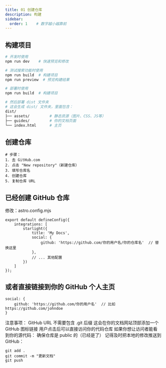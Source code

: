 ```yaml
---
title: 01 创建仓库
description: 构建
sidebar:
  order: 1    # 数字越小越靠前
---
```



## 构建项目
```bash
# 开发时使用
npm run dev    # 快速预览和修改

# 测试搜索功能时使用
npm run build  # 构建项目
npm run preview  # 预览构建结果

# 部署时使用
npm run build  # 构建项目

# 然后部署 dist 文件夹
# 这会生成 dist/ 文件夹，里面包含：
dist/
├── assets/         # 静态资源（图片、CSS、JS等）
├── guides/         # 你的文档页面
└── index.html      # 主页
```
## 创建仓库
```
# 步骤：
1. 去 GitHub.com
2. 点击 "New repository"（新建仓库）
3. 填写仓库名
4. 创建仓库
5. 复制仓库 URL
```
## 已经创建 GitHub 仓库
修改：astro.config.mjs

```
export default defineConfig({
    integrations: [
        starlight({
            title: 'My Docs',
            social: {
                github: 'https://github.com/你的用户名/你的仓库名'  // 替换这里
            },
            // ... 其他配置
        })
    ]
});
```
## 或者直接链接到你的 GitHub 个人主页
```
social: {
    github: 'https://github.com/你的用户名'  // 比如 https://github.com/johndoe
}
```

注意事项：
GitHub URL 不需要包含 .git 后缀
这会在你的文档网站顶部添加一个 GitHub 图标链接
用户点击后可以直接访问你的代码仓库
如果你想让访问者能看到你的源代码：
确保仓库是 public 的（已经是了）
记得及时把本地的修改推送到 GitHub：
```
git add .
git commit -m "更新文档"
git push
```